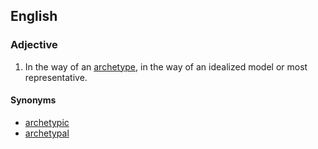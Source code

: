 ==English==

===Adjective===
{{en-adj}}

# In the way of an [[archetype]], in the way of an idealized model or most representative.

====Synonyms====
* [[archetypic]]
* [[archetypal]]